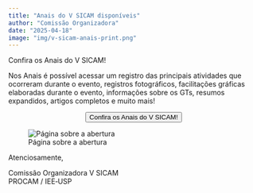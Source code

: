 ```yaml
---
title: "Anais do V SICAM disponíveis"
author: "Comissão Organizadora"
date: "2025-04-18"
image: "img/v-sicam-anais-print.png"
---
```


Confira os Anais do V SICAM!

Nos Anais é possível acessar um registro das principais atividades que ocorreram durante o evento, registros fotográficos, facilitações gráficas elaboradas durante o evento, informações sobre os GTs, resumos expandidos, artigos completos e muito mais!

<center><a href="/anais-v-sicam.pdf" target="_blank"><button type="button" class="btn btn-warning">Confira os Anais do V SICAM!</button></center>

</a>

![Página sobre a abertura](img/v-sicam-anais-print.png){fig-align="center"}

Atenciosamente,

Comissão Organizadora V SICAM\
PROCAM / IEE‑USP
